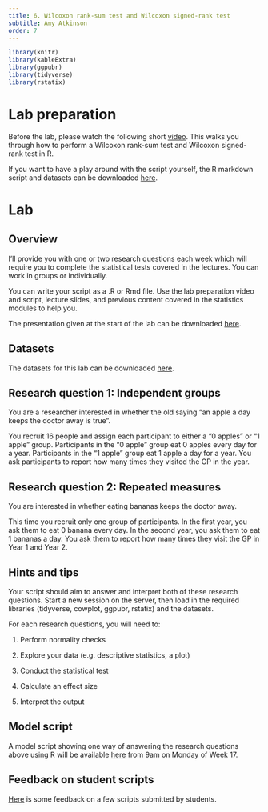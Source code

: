 ```yaml
---
title: 6. Wilcoxon rank-sum test and Wilcoxon signed-rank test
subtitle: Amy Atkinson
order: 7
---
```


```r
library(knitr)
library(kableExtra)
library(ggpubr)
library(tidyverse) 
library(rstatix)
```

<!--

# Lecture

This lecture comprises four parts: 

[Part 1](https://lancaster.cloud.panopto.eu/Panopto/Pages/Viewer.aspx?id=684b5810-663a-4a8b-8bd9-b27a00fb11de): This part covers an introduction to non-parametric tests and when they might be useful to consider.

[Part 2](https://lancaster.cloud.panopto.eu/Panopto/Pages/Viewer.aspx?id=b51ad7bd-122d-4304-b801-b27a00fb1166): This part covers how to test the assumption of normality with two independent groups.

[Part 3](https://lancaster.cloud.panopto.eu/Panopto/Pages/Viewer.aspx?id=176c6b52-8c36-485c-8ab9-b27a00fb1187): This part introduces you to the Wilcoxon rank-sum test. This includes when to use this test, the theory behind it, how the test statistic would be calculated manually, how to run the test in R, and how to interpret the output.

[Part 4](https://lancaster.cloud.panopto.eu/Panopto/Pages/Viewer.aspx?id=2a1ec20f-9eb3-42c1-8a0a-b27a00fb1115): This part covers how to test the assumption of normality with two repeated measures and also introduces you to the Wilcoxon signed-rank test, including when to use the test, the theory behind it, how to calculate the test statistic manually, how to run the test in R and how to interpret the output.

Download all the lecture slides [here](https://modules.lancaster.ac.uk/mod/folder/view.php?id=2507037) in both .pptx and .pdf format.

-->

# Lab preparation

Before the lab, please watch the following short [video](https://lancaster.cloud.panopto.eu/Panopto/Pages/Viewer.aspx?id=25cf1ac6-7afc-4129-9ec4-b27a00fb10d0). This walks you through how to perform a Wilcoxon rank-sum test and Wilcoxon signed-rank test in R.

If you want to have a play around with the script yourself, the R markdown script and datasets can be downloaded [here](https://modules.lancaster.ac.uk/mod/folder/view.php?id=2507042).


# Lab 

## Overview

I’ll provide you with one or two research questions each week which will require you to complete the statistical tests covered in the lectures. You can work in groups or individually.

You can write your script as a .R or Rmd file. Use the lab preparation video and script, lecture slides, and previous content covered in the statistics modules to help you.

The presentation given at the start of the lab can be downloaded [here](https://modules.lancaster.ac.uk/mod/resource/view.php?id=2602258&forceview=1).

## Datasets

The datasets for this lab can be downloaded [here](https://modules.lancaster.ac.uk/mod/folder/view.php?id=2507044). 

## Research question 1: Independent groups

You are a researcher interested in whether the old saying "an apple a day keeps the doctor away is true". 

You recruit 16 people and assign each participant to either a "0 apples" or "1 apple" group. Participants in the "0 apple" group eat 0 apples every day for a year. Participants in the "1 apple" group eat 1 apple a day for a year.  You ask participants to report how many times they visited the GP in the year.

## Research question 2: Repeated measures

You are interested in whether eating bananas keeps the doctor away. 

This time you recruit only one group of participants. In the first year, you ask them to eat 0 banana every day. In the second year, you ask them to eat 1 bananas a day. You ask them to report how many times they visit the GP in Year 1 and Year 2. 

## Hints and tips

Your script should aim to answer and interpret both of these research questions. 
Start a new session on the server, then load in the required libraries (tidyverse, cowplot, ggpubr, rstatix) and the datasets.

For each research questions, you will need to:

1. Perform normality checks

2. Explore your data (e.g. descriptive statistics, a plot)

3. Conduct the statistical test

4. Calculate an effect size

5. Interpret the output

## Model script 

A model script showing one way of answering the research questions above using R will be available [here](https://modules.lancaster.ac.uk/mod/resource/view.php?id=2507046) from 9am on Monday of Week 17.

## Feedback on student scripts

[Here](https://modules.lancaster.ac.uk/mod/folder/view.php?id=2507047) is some feedback on a few scripts submitted by students.

<!--
# Independent learning activities 

Below are some independent learning activities you can have a go at to help consolidate the content. These are optional, but recommended. Activity 1 is the WBA. Activities 2 and 3 are further activities to help you consolidate the content.

## Activity 1: The WBA

The WBA can be accessed [here](https://modules.lancaster.ac.uk/mod/quiz/view.php?id=2506933) from 13th February 2025. Each student gets three attempts. We recommend having a go at the WBA following the lecture and lab. We recommend saving at least one attempt for revision purposes close in time to the class test.

## Activity 2: Calculating test statistics manually

This activity is aimed at supporting your understanding of what the test statistics mean. The answers are below.

#### Wilcoxon rank-sum test

You are a researcher interested in whether the number of cups of coffee drank affects how many admin tasks participants can get done in an hour. You assign to one of two groups (drink 4 cups of coffee a day or drink 0 cups of coffee a day). After a week, you ask participants to come into the lab and ask them to complete a range of admin tasks. You count how many admin tasks they manage to complete. 

Here is the data:

```r
coffee_group <- c("4 cups", "4 cups", "4 cups", "0 cups", "0 cups", "0 cups", "0 cups")
admin_tasks <- c(5, 18, 14, 6, 4, 17, 14)
tab1 <- data.frame(coffee_group, admin_tasks)
knitr::kable(tab1, booktabs = TRUE, align=rep('c', 2)) %>%
  kable_styling(position = "center")
```

<span style="color:purple">**QUESTION 1: What is the test statistic?**</span>

::: {.callout-tip collapse="true"}
## Expand for hints!

To calculate this, you will need to work through the following steps:

- Rank the data

- Sum the ranks for each group

- Calculate the mean rank for each group

- Calculate the sum of ranks minus mean rank for each group

- Use this information to identify the test statistic

If you are still unsure, have another look at the lecture.

:::

<span style="color:purple">**QUESTION 2: What might R report as the test statistic and why?**</span>

#### Wilcoxon signed-rank test

You are a researcher interested in whether a reading intervention helps children. You assess children’s reading skills and then give them all an intensive reading intervention. You then measure their reading abilities again. 

Here is the data:

```r
Before_intervention <- c(23, 34, 67, 65, 21)
After_intervention <- c(27, 34, 91, 67, 44)
tab2 <- data.frame(Before_intervention, After_intervention)
knitr::kable(tab2, booktabs = TRUE, align=rep('c', 2)) %>%
  kable_styling(position = "center")
```

<span style="color:purple">**QUESTION 3: What is the test statistic?**</span>

::: {.callout-tip collapse="true"}
## Expand for hints!

To calculate this, you will need to work through the following steps:

- Calculate the difference between “Before intervention” and “After intervention”

- Note whether the difference is positive or negative

- Rank the difference

- Add up positive ranks and negative ranks

- Use this information to identify the test statistic

If you are still unsure, have another look at the lecture.
:::

<span style="color:purple">**QUESTION 4: What might R report as the test statistic and why?**</span>

### Activity 2 answers

#### Wilcoxon rank-sum test

<span style="color:purple">**QUESTION 1 ANSWER:**</span>

<span style="color:purple">Test statistic = 4.5</span>

<span style="color:purple">**QUESTION 2 ANSWER: What might R report as the test statistic and why?**</span>

<span style="color:purple">R reports the test statistic (*W*) as the sum of ranks minus the mean rank for the first factor level. R may therefore report the test statistic as 4.5 or 7.5.</span>

::: {.callout-tip collapse="true"}
## How were these answers calculated?

Here is the how these answers were computed:

**STEPS**:

**Rank the data:**

```r
Group <- c("4 cups", "4 cups", "4 cups", "0 cups", "0 cups", "0 cups", "0 cups")
Tasks_completed <- c(5, 18, 14, 6, 4, 17, 14)
Rank <- c(2, 7, 4.5, 3, 1, 6, 4.5)
tab3 <- data.frame(Group, Tasks_completed, Rank)
kable(tab3, booktabs = TRUE, align=rep('c', 3)) %>%
  kable_styling(position = "center")
```

**Sum the ranks per group:**

4 cups = 13.5

0 cups = 14.5

**Calculate the mean rank per group:**

4 cups = 3\*4 = 12. 12/2 = 6

0 cups = 4\*5 = 20. 20/2 = 10

**Calculate the sum of ranks minus mean rank per group:**

4 cups = 13.5-6 = 7.5

0 cups = 14.5-10 = 4.5

**Identify the test statistic:**

Test statistic = The lowest sum of ranks. Test statistic = 4.5

:::

#### Wilcoxon signed-rank test

<span style="color:purple">**QUESTION 3: What is the test statistic?"**</span>

<span style="color:purple">*V* = 0</span>

<span style="color:purple">**QUESTION 4: What might R report as the test statistic and why?**</span>

<span style="color:purple">*V* = 0 or 10. *V* is equal to the sum of positive ranks. But whether ranks are positive or negative depends on whether you enter “before” or “after” first into the wilcox.test function (as this determines whether you calculate the difference by doing before-after or after-before).</span>

::: {.callout-tip collapse="true"}
## How were these answers calculated?

Here is how these answers were computed:

**STEPS**:

**Calculate the difference between “Before intervention” and “After intervention”:**

```r
Before_intervention <- c(23, 34, 67, 65, 21)
After_intervention <- c(27, 34, 91, 67, 44)
Difference <- c(-4, "Exclude", -24, -2, -23)
tab4<- data.frame(Before_intervention, After_intervention, Difference)
kable(tab4, booktabs = TRUE, align=rep('c', 3)) %>%
  kable_styling(position = "center") 
```

**Note whether the difference is positive or negative:**

```r
Before_intervention <- c(23, 34, 67, 65, 21)
After_intervention <- c(27, 34, 91, 67, 44)
Difference <- c(-4, "Exclude", -24, -2, -23)
Sign <- c("Negative", "", "Negative", "Negative", "Negative")
tab5<- data.frame(Before_intervention, After_intervention, Difference, Sign)
kable(tab5, booktabs = TRUE, align=rep('c', 4)) %>%
  kable_styling(position = "center") 

```

**Rank the difference:**

```r
Before_intervention <- c(23, 34, 67, 65, 21)
After_intervention <- c(27, 34, 91, 67, 44)
Difference <- c(-4, "Exclude", -24, -2, -23)
Sign <- c("Negative", "", "Negative", "Negative", "Negative")
Rank <- c("2", "", "4", "1", "3")
tab6<- data.frame(Before_intervention, After_intervention, Difference, Sign, Rank)
kable(tab6, booktabs = TRUE, align=rep('c', 5)) %>%
  kable_styling(position = "center") 
```

**Add up positive ranks and negative ranks:**

Positive ranks: 0

Negative ranks: 10

**Identify the test statistic:**

*V* = 0

:::

## Activity 3: Interpreting R output

This activity is aimed at supporting your interpretation of R output. Part 1 uses an independent groups design. Part 2 uses a repeated measures design. Please note, this data are different to that used in Activity 2 (so the test statistics will be different). The answers are below.

#### 1. An independent groups design

You are a researcher interested in whether the number of cups of tea drank affects how many admin tasks participants can get done in an hour. You assign participants to one of two groups (drink 4 cups of tea a day or drink 0 cups of tea a day). After a week, you ask participants to come into the lab and ask them to complete a range of admin tasks. You count how many admin tasks they manage to complete. 

The R output is below:

##### Testing the assumption of normality 

###### Q-Q plots:

```r
tea_dataset <- read.csv("data/Wk6/l6_worksheet1.csv")

ggqqplot(tea_dataset, "admin_tasks", facet.by = "tea_group", conf.int = FALSE)
```

###### Shapiro-Wilk test:

```r
tea_dataset %>%
  group_by(tea_group) %>%
  shapiro_test(admin_tasks)
```

<span style="color:purple">**QUESTION 1: Is the assumption violated?**</span>

##### Descriptive statistics and model output:

Descriptive statistics:

```r
tea_dataset %>%
  group_by(tea_group) %>%
  summarise(med = median(admin_tasks),
            min = min(admin_tasks),
            max = max(admin_tasks),
            n())
```


Model output:

```r
model1 <- wilcox.test(admin_tasks ~ tea_group, data = tea_dataset, paired = FALSE)
model1


```
<span style="color:purple">**QUESTION 2: What can we conclude? Report in APA format.**</span>

<span style="color:purple">**QUESTION 3: How was the p-value calculated?**</span>

#### 2. A repeated measures design

You are a researcher interested in whether the amount of chocolate (in grams) eaten is different on a Saturday to a Monday. The R output is below:

##### Testing the assumption of normality 

Q-Q plot: 

```r
chocolate_dataset <- read.csv("data/Wk6/l6_worksheet2.csv")

chocolate_dataset$Difference <- chocolate_dataset$Saturday - chocolate_dataset$Monday

ggqqplot(chocolate_dataset, "Difference", conf.int = FALSE)

```

Shapiro-Wilk test:

```r
shapiro_test(chocolate_dataset$Difference)

```

<span style="color:purple">**QUESTION 4: Is the assumption violated?**</span>

##### Descriptive statistics and model output:

Descriptive statistics:

```r
chocolate_dataset %>%
  summarise(median_sat = median(Saturday), median_mon = median(Monday),
            min_sat = min(Saturday), min_mon = min(Monday),
            max_sat = max(Saturday), max_mon = max(Monday),
            n())
```
Model output:

```r
model2 <- wilcox.test(chocolate_dataset$Saturday, chocolate_dataset$Monday, paired = TRUE)
model2


```
<span style="color:purple">**QUESTION 5: What can we conclude? Report in APA format.**</span>

<span style="color:purple">**QUESTION 6: How was the p-value calculated?**</span>

### Activity 3 answers

#### 1. An independent groups design:

<span style="color:purple">**QUESTION 1: Is the assumption violated?**</span>

<span style="color:purple">0 cups: The assumption of normality is not violated. The dots generally follow the line well in the Q-Q plot and the Shapiro-Wilk test is non-significant.</span>

<span style="color:purple">4 cups: The assumption of normality is violated. Quite a few points deviate from the line in the Q-Q plot and the Shapiro-Wilk test is significant.</span>

<span style="color:purple">**QUESTION 2: What can we conclude? Report in APA format.**</span>

<span style="color:purple">The Wilcoxon rank-sum test revealed no significant difference between the number of admin tasks completed in the 4 cup group (Median = 17, Range = 1-35) and the 0 cup group (Median = 5.5, Range = 2-9; *W* = 17, *p* = .936).</span>

::: {.callout-note collapse="true"}
## Note
<span style="color:purple">In practice, you should also calculate the effect size and report that.</span>
:::

<span style="color:purple">**QUESTION 3: How was the p-value calculated?**</span>

<span style="color:purple">The normal approximation with continuity correction.</span>

#### 2. A repeated measures design

<span style="color:purple">**QUESTION 4: Is the assumption violated?**</span>

<span style="color:purple">The assumption of normality appears to be violated. Some points deviate a bit from the line in the Q-Q plot and the Shapiro-Wilk test is significant.</span>

<span style="color:purple">**QUESTION 5: What can we conclude? Report in APA format.**</span>

<span style="color:purple">The Wilcoxon signed-rank test revealed that participants ate significantly more grams of chocolate on Saturdays (Median = 232, Range = 230-235) than on Mondays (Median = 18; Range = 4-33), *V* = 36, *p* = .014.</span>

::: {.callout-note collapse="true"}
## Note
<span style="color:purple">In practice, you should also calculate the effect size and report that.</span>
:::

<span style="color:purple">**QUESTION 6: How was the p-value calculated?**</span>

<span style="color:purple">The normal approximation with continuity correction.</span>

# Asking questions

If you have any questions about this week's content, please post them on the discussion board [here](https://modules.lancaster.ac.uk/mod/forum/view.php?id=2506905). If you prefer to remain anonymous, you can post questions anonymously [here](https://lancasteruni.eu.qualtrics.com/jfe/form/SV_cCNtcyOuNhw62ai). I will then copy your question to the discussion forum and answer it there and/or cover it in next Q&A session.

-->
